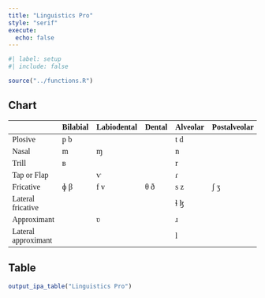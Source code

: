 ```yaml
---
title: "Linguistics Pro"
style: "serif"
execute: 
  echo: false
---
```


```r
#| label: setup
#| include: false

source("../functions.R")
```

:::: panel-tabset
## Chart

::: {style="font-family: 'LinguisticsPro';"}
|   | Bilabial | Labiodental | Dental | Alveolar | Postalveolar | Retroflex | Palatal | Velar | Uvular | Pharyngeal | Glottal |
|------|------|------|------|------|------|------|------|------|------|------|------|
| Plosive | p b |  |  | t d |  | ʈ ɖ | c ɟ | k ɡ | q ɢ |  | ʔ |
| Nasal | m | ɱ |  | n |  | ɳ | ɲ | ŋ | ɴ |  |  |
| Trill | ʙ |  |  | r |  |  |  |  | ʀ |  |  |
| Tap or Flap |  | ⱱ |  | ɾ |  | ɽ |  |  |  |  |  |
| Fricative | ɸ β | f v | θ ð | s z | ʃ ʒ | ʂ ʐ | ç ʝ | x ɣ | χ ʁ | ħ ʕ | h ɦ |
| Lateral fricative |  |  |  | ɬ ɮ |  |  |  |  |  |  |  |
| Approximant |  | ʋ |  | ɹ |  | ɻ | j | ɰ |  |  |  |
| Lateral approximant |  |  |  | l |  | ɭ | ʎ | ʟ |  |  |  |
:::

## Table

```r

output_ipa_table("Linguistics Pro")
```
::::